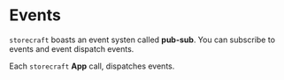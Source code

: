# Events

`storecraft` boasts an event systen called **pub-sub**. You can subscribe to
events and event dispatch events.

Each `storecraft` **App** call, dispatches events.


